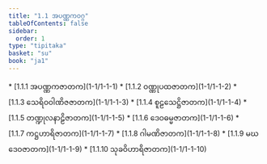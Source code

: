 ```yaml
---
title: "1.1 အပဏ္ဏကဝဂ္ဂ"
tableOfContents: false
sidebar:
  order: 1
type: "tipitaka"
basket: "su"
book: "ja1"
---
```



<DynamicBreadcrumb />



<TableOfContents book="ja1" section="1.1">
* [1.1.1 အပဏ္ဏကဇာတက](1-1/1-1-1)
* [1.1.2 ဝဏ္ဏုပထဇာတက](1-1/1-1-2)
* [1.1.3 သေရိဝဝါဏိဇဇာတက](1-1/1-1-3)
* [1.1.4 စူဠသေဋ္ဌိဇာတက](1-1/1-1-4)
* [1.1.5 တဏ္ဍုလနာဠိဇာတက](1-1/1-1-5)
* [1.1.6 ဒေဝဓမ္မဇာတက](1-1/1-1-6)
* [1.1.7 ကဋ္ဌဟာရိဇာတက](1-1/1-1-7)
* [1.1.8 ဂါမဏိဇာတက](1-1/1-1-8)
* [1.1.9 မဃဒေဝဇာတက](1-1/1-1-9)
* [1.1.10 သုခဝိဟာရိဇာတက](1-1/1-1-10)
</TableOfContents>